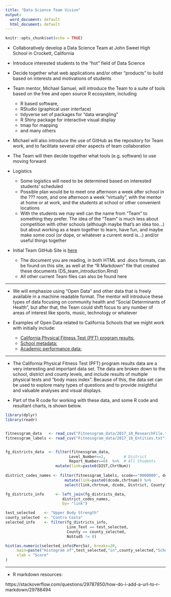 ```yaml
---
title: "Data Science Team Vision"
output:
  word_document: default
  html_document: default
---
```


```r
knitr::opts_chunk$set(echo = TRUE)
```


*  Collaboratively develop a Data Science Team at John Sweet High School in Crockett, California
*  Introduce interested students to the "hot" field of Data Science
*  Decide together what web applications and/or other "products" to build based on interests and motivations of students


*  Team mentor, Michael Samuel, will introduce the Team to a suite of tools based on the free and open source R ecosystem, including
     *  R based software,
     *  RStudio (graphical user interface)
     *  tidyverse set of packages for "data wrangling"
     *  R Shiny package for interactive visual display
     *  tmap for mapping
     *  and many others
*  Michael will also introduce the use of GitHub as the repository for Team work, and to facilitate several other aspects of team collaboration
*  The Team will then decide together what tools (e.g. software) to use moving forward



*  Logistics
    * Some logistics will need to be determined based on interested students' scheduled
    * Possible plan would be to meet one afternoon a week after school in the ??? room, and one afternoon a week "virtually", with the mentor at home or at work, and the students at school or other convenient locations
    * With the students we may well can the name from "Team" to something they prefer.  The idea of the "Team" is much less about competition with other schools (although maybe that's an idea too...) but about working as a team together to learn, have fun, and maybe make some cool (or dope, or whatever a current word is...) and/or useful things together
   


* Initial Team GitHub Site is [here](https://github.com/mcSamuelDataSci/Data_Science_Team)
    *  The document you are reading, in both HTML and .docs formats, can be found on this site, as well at the "R Markdown" file that created these documents (DS_team_introduction.Rmd)
    *  All other current Team files can also be found here


***



* We will emphasize using "Open Data" and other data that is freely available in a machine readable format.  The mentor will introduce these types of data focusing on community health and "Social Determinants of Health", but after that, the Team could shift focus to any number of areas of interest like sports, music, technology or whatever 





* Examples of Open Data related to California Schools that we might work with initially include: 
    * [California Physical Fitness Test (PFT) program results:](https://www.cde.ca.gov/ta/tg/pf/pftresearch.asp)
    * [School metadata:](ttps://www.cde.ca.gov/ds/si/ds/pubschls.asp) 
    * [Academic performance data:](https://www.cde.ca.gov/ta/ac/cm/)
  

  
  
***

* The California Physical Fitness Test (PFT) program results data are a very interesting and important data set.  The data are broken down to the school, district and county levels, and include results of multiple physical tests and "body mass index". Because of this, the data set can be used to explore many types of questions and to provide insightful and valuable analyses and visual displays.

* Part of the R code for working with these data, and some R code and resultant charts, is shown below.  

```r
library(dplyr)
library(readr)


fitnessgram_data   <- read_csv("Fitnessgram_data/2017_18_ResearchFile.txt") # use as needed: ,col_types="_ciiiii") 
fitnessgram_labels <- read_csv("Fitnessgram_data/2017_18_Entities.txt")


fg_districts_data  <- filter(fitnessgram_data,
                            Level_Number==2,        # District
                            Report_Number==0)  %>%  # All Students   
                      mutate(link=paste0(DIST,ChrtNum))
                                       
district_codes_names <- filter(fitnessgram_labels, scode=="0000000", dcode !="00000") %>%
                          mutate(link=paste0(dcode,chrtnum)) %>%
                          select(link,chrtnum, dcode, District, County)

fg_districts_info     <- left_join(fg_districts_data,
                         district_codes_names,
                         by= "link")


```



```r
test_selected    <- "Upper Body Strength"
county_selected  <- "Contra Costa"                         
selected_info    <- filter(fg_districts_info, 
                           Line_Text == test_selected, 
                           County == county_selected, 
                           NoStud5 != 0)

hist(as.numeric(selected_info$Perc5a), breaks=20,
     main=paste("Histogram of",test_selected,"in",county_selected,"Schools"),
     xlab = "Score"
)

```

***

* R markdown resources:

https://stackoverflow.com/questions/29787850/how-do-i-add-a-url-to-r-markdown/29788494

